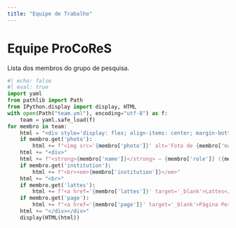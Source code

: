 ```yaml
---
title: "Equipe de Trabalho"
---
```


# Equipe ProCoReS

Lista dos membros do grupo de pesquisa.

```python
#| echo: false
#| eval: true
import yaml
from pathlib import Path
from IPython.display import display, HTML
with open(Path("team.yml"), encoding="utf-8") as f:
    team = yaml.safe_load(f)
for membro in team:
    html = "<div style='display: flex; align-items: center; margin-bottom: 1em;'>"
    if membro.get('photo'):
        html += f"<img src='{membro['photo']}' alt='Foto de {membro['name']}' style='width:70px; height:70px; object-fit:cover; border-radius:50%; margin-right: 1em;'>"
    html += "<div>"
    html += f"<strong>{membro['name']}</strong> — {membro['role']} ({membro['area']})"
    if membro.get('institution'):
        html += f"<br><em>{membro['institution']}</em>"
    html += "<br>"
    if membro.get('lattes'):
        html += f"<a href='{membro['lattes']}' target='_blank'>Lattes</a><br>"
    if membro.get('page'):
        html += f"<a href='{membro['page']}' target='_blank'>Página Pessoal</a>"
    html += "</div></div>"
    display(HTML(html))
```
